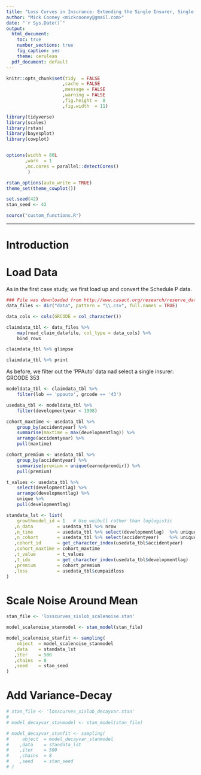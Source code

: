 ```yaml
---
title: "Loss Curves in Insurance: Extending the Single Insurer, Single Line-of-Business Model"
author: "Mick Cooney <mickcooney@gmail.com>"
date: "`r Sys.Date()`"
output:
  html_document:
    toc: true
    number_sections: true
    fig_caption: yes
    theme: cerulean
  pdf_document: default
---
```


```r
knitr::opts_chunk$set(tidy  = FALSE
                     ,cache = FALSE
                     ,message = FALSE
                     ,warning = FALSE
                     ,fig.height =  8
                     ,fig.width  = 11)

library(tidyverse)
library(scales)
library(rstan)
library(bayesplot)
library(cowplot)


options(width = 80L
       ,warn  = 1
       ,mc.cores = parallel::detectCores()
        )

rstan_options(auto_write = TRUE)
theme_set(theme_cowplot())

set.seed(42)
stan_seed <- 42

source("custom_functions.R")
```



---

# Introduction

# Load Data

As in the first case study, we first load up and convert the Schedule P data.

```r
### File was downloaded from http://www.casact.org/research/reserve_data/ppauto_pos.csv
data_files <- dir("data", pattern = "\\.csv", full.names = TRUE)

data_cols <- cols(GRCODE = col_character())

claimdata_tbl <- data_files %>%
    map(read_claim_datafile, col_type = data_cols) %>%
    bind_rows

claimdata_tbl %>% glimpse

claimdata_tbl %>% print
```


As before, we filter out the 'PPAuto' data nad select a single insurer:
GRCODE 353


```r
modeldata_tbl <- claimdata_tbl %>%
    filter(lob == 'ppauto', grcode == '43')

usedata_tbl <- modeldata_tbl %>%
    filter(developmentyear < 1998)

cohort_maxtime <- usedata_tbl %>%
    group_by(accidentyear) %>%
    summarise(maxtime = max(developmentlag)) %>%
    arrange(accidentyear) %>%
    pull(maxtime)

cohort_premium <- usedata_tbl %>%
    group_by(accidentyear) %>%
    summarise(premium = unique(earnedpremdir)) %>%
    pull(premium)

t_values <- usedata_tbl %>%
    select(developmentlag) %>%
    arrange(developmentlag) %>%
    unique %>%
    pull(developmentlag)

standata_lst <- list(
    growthmodel_id = 1   # Use weibull rather than loglogistic
   ,n_data         = usedata_tbl %>% nrow
   ,n_time         = usedata_tbl %>% select(developmentlag)  %>% unique %>% nrow
   ,n_cohort       = usedata_tbl %>% select(accidentyear)    %>% unique %>% nrow
   ,cohort_id      = get_character_index(usedata_tbl$accidentyear)
   ,cohort_maxtime = cohort_maxtime
   ,t_value        = t_values
   ,t_idx          = get_character_index(usedata_tbl$developmentlag)
   ,premium        = cohort_premium
   ,loss           = usedata_tbl$cumpaidloss
)
```


# Scale Noise Around Mean

```r
stan_file <- 'losscurves_sislob_scalenoise.stan'

model_scalenoise_stanmodel <- stan_model(stan_file)
```

```r
model_scalenoise_stanfit <- sampling(
    object  = model_scalenoise_stanmodel
   ,data    = standata_lst
   ,iter    = 500
   ,chains  = 8
   ,seed    = stan_seed
)
```


# Add Variance-Decay

```r
# stan_file <- 'losscurves_sislob_decayvar.stan'
# 
# model_decayvar_stanmodel <- stan_model(stan_file)
```

```r
# model_decayvar_stanfit <- sampling(
#     object  = model_decayvar_stanmodel
#    ,data    = standata_lst
#    ,iter    = 500
#    ,chains  = 8
#    ,seed    = stan_seed
# )
```


